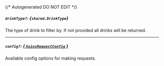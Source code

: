 {/* Autogenerated DO NOT EDIT  */}

##### `drinkType?`: *{`shared.DrinkType`}*
The type of drink to filter by. If not provided all drinks will be returned.
<Collapsible openLabel={Labels.showProperties} closeLabel={Labels.hideProperties}>
    <DrinkType/>
</Collapsible>

---
##### `config?`: [*{ `AxiosRequestConfig` }*](https://axios-http.com/docs/req_config)
Available config options for making requests.


